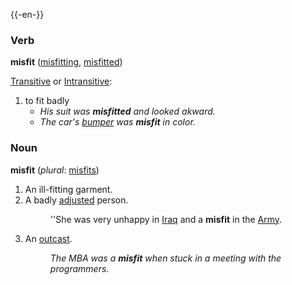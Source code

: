 {{-en-}}

===Verb===
'''misfit''' ([[misfitting]], [[misfitted]])

[[Transitive]] or [[Intransitive]]:
#to fit badly
#*''His suit was '''misfitted''' and looked akward.''
#*''The car's [[bumper]] was '''misfit''' in color.'' <!-- UKism?  This is "mismatched" in US. -->

=== Noun ===
'''misfit''' (''plural'': [[misfits]])
#An ill-fitting garment.
#A badly [[adjusted]] person.
#:''She was very unhappy in [[:w:Iraq|Iraq]] and a '''misfit''' in the [[:w:Army|Army]].
#An [[outcast]].
#:''The MBA was a '''misfit''' when stuck in a meeting with the programmers.''
